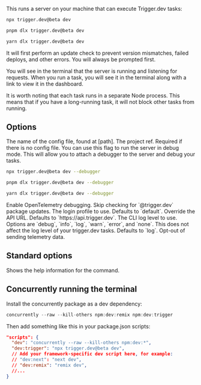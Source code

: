 This runs a server on your machine that can execute Trigger.dev tasks:

<CodeGroup>

```bash npm
npx trigger.dev@beta dev
```

```bash pnpm
pnpm dlx trigger.dev@beta dev
```

```bash yarn
yarn dlx trigger.dev@beta dev
```

</CodeGroup>

It will first perform an update check to prevent version mismatches, failed deploys, and other errors. You will always be prompted first.

You will see in the terminal that the server is running and listening for requests. When you run a task, you will see it in the terminal along with a link to view it in the dashboard.

It is worth noting that each task runs in a separate Node process. This means that if you have a long-running task, it will not block other tasks from running.

## Options

<ParamField body="Config file" type="--config | -c">
  The name of the config file, found at [path].
</ParamField>

<ParamField body="Project ref" type="--project-ref | -p">
  The project ref. Required if there is no config file.
</ParamField>

<ParamField body="Debugger" type="--debugger">
  You can use this flag to run the server in debug mode. This will allow you to attach a debugger to the server and debug your tasks.

<CodeGroup>

```bash npm
npx trigger.dev@beta dev --debugger
```

```bash pnpm
pnpm dlx trigger.dev@beta dev --debugger
```

```bash yarn
yarn dlx trigger.dev@beta dev --debugger
```

</CodeGroup>
</ParamField>

<ParamField body="Debug OpenTelemetry" type="--debug-otel">
  Enable OpenTelemetry debugging.
</ParamField>

<ParamField body="Skip update check" type="--skip-update-check">
  Skip checking for `@trigger.dev` package updates.
</ParamField>

<ParamField body="Login profile" type="--profile">
  The login profile to use. Defaults to `default`.
</ParamField>

<ParamField body="API URL" type="--api-url | -a">
  Override the API URL. Defaults to `https://api.trigger.dev`.
</ParamField>

<ParamField body="Log level" type="--log-level | -l">
  The CLI log level to use. Options are `debug`, `info`, `log`, `warn`, `error`, and `none`. This does not affect the log level of your trigger.dev tasks. Defaults to `log`.
</ParamField>

<ParamField body="Skip telemetry" type="--skip-telemetry">
  Opt-out of sending telemetry data.
</ParamField>

## Standard options

<ParamField body="Help" type="--help | -h">
  Shows the help information for the command.
</ParamField>

## Concurrently running the terminal

Install the concurrently package as a dev dependency:

```ts
concurrently --raw --kill-others npm:dev:remix npm:dev:trigger
```

Then add something like this in your package.json scripts:

```json
"scripts": {
  "dev": "concurrently --raw --kill-others npm:dev:*",
  "dev:trigger": "npx trigger.dev@beta dev",
  // Add your framework-specific dev script here, for example:
  // "dev:next": "next dev",
  // "dev:remix": "remix dev",
  //...
}
```